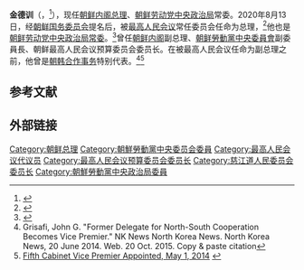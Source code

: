{{short description|朝鲜政治家}}
{{Infobox officeholder
|name         = 金德训
|native_name  = 김덕훈
|office = {{DPRK}}[[朝鮮國務委員會|國務委員會副委員長]]
|alongside       = [[崔龙海|崔龙海]]
|1blankname      = [[朝鲜国务委员会委员长|委员长]]
|1namedata       = [[金正恩|金正恩]]
|1blankname1     = [[最高人民会议常任委员会委员长|最高人民会议常任委员长]]
|1namedata1      = [[崔龙海|崔龙海]]
|term_start      = 2021年9月29日
|term_end      = 
|predecessor   = [[朴奉珠|朴奉珠]]
|order2        = 
|office2       = {{DPRK}}第15任[[朝鲜内阁总理|內閣總理]]
|image =
|imagesize = 200px
|1blankname2   = {{nowrap|[[朝鲜民主主义人民共和国国务委员会委员长|国务委员长]]}}
|1namedata2    = [[金正恩|金正恩]]
|president2    = 
|term_start2   = 2020年8月13日
|term_end2     = 
|predecessor2  = [[金才龙|金才龙]]
|successor2    = 
|office3       = {{DPRK}}[[朝鲜内阁|內閣副總理]]
|premier3     = [[朴奉珠|朴奉珠]]<br>[[金才龙|金才龙]]
|term_start3   = 2013年6月19日
|term_end3     = 2020年8月13日
|predecessor3  = 
|successor3    = 
|birth_date   = {{birth year and age|1962}}
|birth_place  = 
|death_date   = 
|death_place  = 
|nationality  = {{DPRK}}
|party        = {{WPK}}
}}
{{Infobox Korean name
|hangul=김덕훈
|hanja=金德訓
|rr=Gim Deokhun
|mr=Kim Tŏkhun
|context=north
}}

'''金德训'''（{{kor|k=김덕훈|hj=金德訓|名=北}}，{{bd|1962年|||}}<ref>{{Cite web |script-title=ko:김덕훈(남성) |publisher=Ministry of Unification |work=nkinfo.unikorea.go.kr |access-date=21 March 2019 |url= http://nkinfo.unikorea.go.kr/nkp/theme/viewPeople_m.do?nkpmno=10302 |language=ko  }}</ref>），现任[[朝鲜总理列表|朝鲜内阁总理]]、[[朝鲜劳动党中央政治局|朝鲜劳动党中央政治局]]常委。2020年8月13日，经[[朝鲜民主主义人民共和国国务委员会|朝鲜国务委员会]]提名后，被[[最高人民会议|最高人民会议]]常任委员会任命为总理，<ref>{{Cite web |url=https://en.yna.co.kr/view/AEN20200814001600325?section=nk%2Fnk |title=N.K. leader warns against accepting outside assistance over flood damage due to virus risk |accessdate=2020-09-20 |archive-date=2020-08-31 |archive-url=https://web.archive.org/web/20200831000509/https://en.yna.co.kr/view/AEN20200814001600325?section=nk%2Fnk |dead-url=no }}</ref>他也是[[朝鲜劳动党中央委员会政治局常务委员会|朝鲜劳动党中央政治局常委]]。<ref>{{Cite web |title=North Korea's New Year's Eve party plenum reveals major leadership reshuffle |last=Kim |first=Jeongmin |work=NK News |date=1 January 2020 |access-date=2 January 2020 |url=https://www.nknews.org/2020/01/north-koreas-new-years-eve-party-plenum-reveals-major-leadership-reshuffle/ |archive-date=2020-01-01 |archive-url=https://web.archive.org/web/20200101181147/https://www.nknews.org/2020/01/north-koreas-new-years-eve-party-plenum-reveals-major-leadership-reshuffle/ |dead-url=no }}</ref>曾任[[朝鲜内阁|朝鲜内阁]]副总理、[[朝鲜勞動黨中央委員會|朝鲜勞動黨中央委員會]]副委員長、朝鲜最高人民会议预算委员会委员长。在被最高人民会议任命为副总理之前，他曾是[[朝韩关系|朝韩合作事务]]特别代表。<ref>Grisafi, John G. "Former Delegate for North-South Cooperation Becomes Vice Premier." NK News North Korea News. North Korea News, 20 June 2014. Web. 20 Oct. 2015. Copy & paste citation</ref><ref>[http://kcna.co.jp/item/2014/201404/news09/20140409-36ee.html Fifth Cabinet Vice Premier Appointed, May 1, 2014] {{webarchive|url=https://web.archive.org/web/20140413155508/http://www.kcna.co.jp/item/2014/201404/news09/20140409-36ee.html |date=April 13, 2014 }}</ref>

==参考文献==
{{reflist}}

==外部链接==
{{s-start}}
{{s-off}}
{{s-bef|before=[[金才龙|金才龙]]}}
{{s-ttl|title=[[朝鲜总理列表|朝鲜总理]]|years=2020年8月-至今}}
{{s-inc}}
{{s-end}}

{{朝鲜劳动党中央委员会政治局常委}}
{{朝鲜总理}}
{{DEFAULTSORT:金德训}}

[[Category:朝鲜总理|Category:朝鲜总理]]
[[Category:朝鮮勞動黨中央委员会委員|Category:朝鮮勞動黨中央委员会委員]]
[[Category:最高人民会议代议员|Category:最高人民会议代议员]]
[[Category:最高人民会议预算委员会委员长|Category:最高人民会议预算委员会委员长]]
[[Category:慈江道人民委员会委员长|Category:慈江道人民委员会委员长]]
[[Category:朝鮮勞動黨中央政治局委員|Category:朝鮮勞動黨中央政治局委員]]